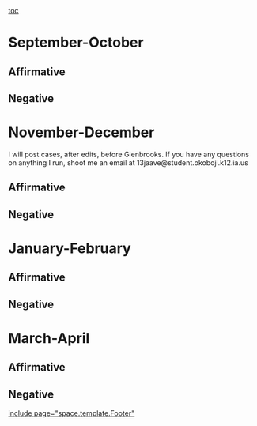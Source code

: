 [[toc]]
=September-October= 
==Affirmative== 

==Negative== 

=November-December= 
I will post cases, after edits, before Glenbrooks. If you have any questions on anything I run, shoot me an email at 13jaave@student.okoboji.k12.ia.us
==Affirmative== 
==Negative== 

=January-February= 
==Affirmative== 
==Negative== 

=March-April= 
==Affirmative== 
==Negative== 

[[include page="space.template.Footer"]]